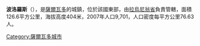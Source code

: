 '''波洛羅斯'''（{{lang-es|Polorós}}），是[[薩爾瓦多|薩爾瓦多]]的城鎮，位於該國東部，由[[拉烏尼翁省_(薩爾瓦多)|拉烏尼翁省]]負責管轄，面積126.6平方公里，海拔高度404米，2007年人口9,701，人口密度每平方公里76.63人。

{{Coord|13|35|4|N|87|50|28|W|display=title}}

{{ElSalvador-geo-stub}}
[[Category:薩爾瓦多城市|Category:薩爾瓦多城市]]
